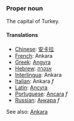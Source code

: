 ===Proper noun===

The capital of Turkey.

====Translations====
*[[Chinese]]: [[安卡拉]]
*[[French]]: Ankara
*[[Greek]]: [[Angyra]]
*[[Hebrew]]: [[אנקרה]]
*[[Interlingua]]: Ankara
*[[Italian]]: Ankara ''f''
*[[Latin]]: [[Ancyra]]
*[[Portuguese]]: [[Ancara]] ''f''
*[[Russian]]: [[Анкара]] ''f''

See also: [[en:Ankara|Ankara]]